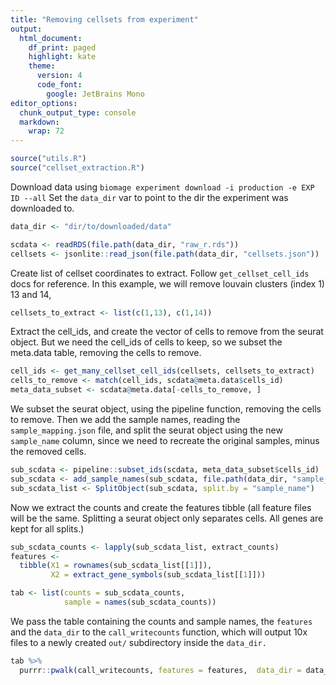 ```yaml
---
title: "Removing cellsets from experiment"
output:
  html_document:
    df_print: paged
    highlight: kate
    theme:
      version: 4
      code_font: 
        google: JetBrains Mono
editor_options:
  chunk_output_type: console
  markdown:
    wrap: 72
---
```


```r
source("utils.R")
source("cellset_extraction.R")
```

Download data using `biomage experiment download -i production -e EXP ID --all`
Set the `data_dir` var to point to the dir the experiment was downloaded to.

```r

data_dir <- "dir/to/downloaded/data"

scdata <- readRDS(file.path(data_dir, "raw_r.rds"))
cellsets <- jsonlite::read_json(file.path(data_dir, "cellsets.json"))
```


Create list of cellset coordinates to extract. Follow `get_cellset_cell_ids` docs
for reference. In this example, we will remove louvain clusters (index 1) 13 and 14,

```r
cellsets_to_extract <- list(c(1,13), c(1,14))
```

Extract the cell_ids, and create the vector of cells to remove from the seurat object.
But we need the cell_ids of cells to keep, so we subset the meta.data table, removing the
cells to remove.

```r
cell_ids <- get_many_cellset_cell_ids(cellsets, cellsets_to_extract)
cells_to_remove <- match(cell_ids, scdata@meta.data$cells_id)
meta_data_subset <- scdata@meta.data[-cells_to_remove, ]

```

We subset the seurat object, using the pipeline function, removing the cells to remove.
Then we add the sample names, reading the `sample_mapping.json` file, and split
the seurat object using the new `sample_name` column, since we need to recreate the original
samples, minus the removed cells.

```r
sub_scdata <- pipeline::subset_ids(scdata, meta_data_subset$cells_id)
sub_scdata <- add_sample_names(sub_scdata, file.path(data_dir, "sample_mapping.json"))
sub_scdata_list <- SplitObject(sub_scdata, split.by = "sample_name")
```

Now we extract the counts and create the features tibble (all feature files will be the same.
Splitting a seurat object only separates cells. All genes are kept for all splits.)

```r
sub_scdata_counts <- lapply(sub_scdata_list, extract_counts)
features <-
  tibble(X1 = rownames(sub_scdata_list[[1]]),
         X2 = extract_gene_symbols(sub_scdata_list[[1]]))

tab <- list(counts = sub_scdata_counts,
            sample = names(sub_scdata_counts))
```


We pass the table containing the counts and sample names, the `features` and the `data_dir`
to the `call_writecounts` function, which will output 10x files to a newly created `out/`
subdirectory inside the `data_dir.`

```r
tab %>% 
  purrr::pwalk(call_writecounts, features = features,  data_dir = data_dir) 

```

